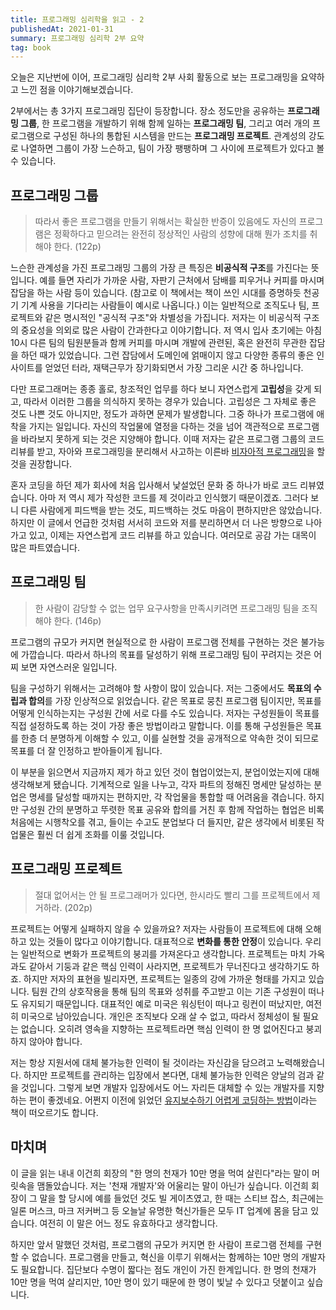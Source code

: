 ```yaml
---
title: 프로그래밍 심리학을 읽고 - 2
publishedAt: 2021-01-31
summary: 프로그래밍 심리학 2부 요약
tag: book
---
```


오늘은 지난번에 이어, 프로그래밍 심리학 2부 사회 활동으로 보는 프로그래밍을 요약하고 느낀 점을 이야기해보겠습니다.

2부에서는 총 3가지 프로그래밍 집단이 등장합니다. 장소 정도만을 공유하는 **프로그래밍 그룹**, 한 프로그램을 개발하기 위해 함께 일하는 **프로그래밍 팀**, 그리고 여러 개의 프로그램으로 구성된 하나의 통합된 시스템을 만드는 **프로그래밍 프로젝트**. 관계성의 강도로 나열하면 그룹이 가장 느슨하고, 팀이 가장 팽팽하며 그 사이에 프로젝트가 있다고 볼 수 있습니다.

## 프로그래밍 그룹

> 따라서 좋은 프로그램을 만들기 위해서는 확실한 반증이 있음에도 자신의 프로그램은 정확하다고 믿으려는 완전히 정상적인 사람의 성향에 대해 뭔가 조치를 취해야 한다. (122p)

느슨한 관계성을 가진 프로그래밍 그룹의 가장 큰 특징은 **비공식적 구조**를 가진다는 뜻입니다. 예를 들면 자리가 가까운 사람, 자판기 근처에서 담배를 피우거나 커피를 마시며 잡담을 하는 사람 등이 있습니다. (참고로 이 책에서는 책이 쓰인 시대를 증명하듯 천공기 기계 사용을 기다리는 사람들이 예시로 나옵니다.) 이는 일반적으로 조직도나 팀, 프로젝트와 같은 명시적인 "공식적 구조"와 차별성을 가집니다. 저자는 이 비공식적 구조의 중요성을 의외로 많은 사람이 간과한다고 이야기합니다. 저 역시 입사 초기에는 아침 10시 다른 팀의 팀원분들과 함께 커피를 마시며 개발에 관련된, 혹은 완전히 무관한 잡담을 하던 때가 있었습니다. 그런 잡담에서 도메인에 얽매이지 않고 다양한 종류의 좋은 인사이트를 얻었던 터라, 재택근무가 장기화되면서 가장 그리운 시간 중 하나입니다.

다만 프로그래머는 종종 홀로, 창조적인 업무를 하다 보니 자연스럽게 **고립성**을 갖게 되고, 따라서 이러한 그룹을 의식하지 못하는 경우가 있습니다. 고립성은 그 자체로 좋은 것도 나쁜 것도 아니지만, 정도가 과하면 문제가 발생합니다. 그중 하나가 프로그램에 애착을 가지는 일입니다. 자신의 작업물에 열정을 다하는 것을 넘어 객관적으로 프로그램을 바라보지 못하게 되는 것은 지양해야 합니다. 이때 저자는 같은 프로그램 그룹의 코드 리뷰를 받고, 자아와 프로그래밍을 분리해서 사고하는 이른바 [비자아적 프로그래밍](https://en.wikipedia.org/wiki/Egoless_programming)을 할 것을 권장합니다.

혼자 코딩을 하던 제가 회사에 처음 입사해서 낯설었던 문화 중 하나가 바로 코드 리뷰였습니다. 아마 저 역시 제가 작성한 코드를 제 것이라고 인식했기 때문이겠죠. 그러다 보니 다른 사람에게 피드백을 받는 것도, 피드백하는 것도 마음이 편하지만은 않았습니다. 하지만 이 글에서 언급한 것처럼 서서히 코드와 저를 분리하면서 더 나은 방향으로 나아가고 있고, 이제는 자연스럽게 코드 리뷰를 하고 있습니다. 여러모로 공감 가는 대목이 많은 파트였습니다.

## 프로그래밍 팀

> 한 사람이 감당할 수 없는 업무 요구사항을 만족시키려면 프로그래밍 팀을 조직해야 한다. (146p)

프로그램의 규모가 커지면 현실적으로 한 사람이 프로그램 전체를 구현하는 것은 불가능에 가깝습니다. 따라서 하나의 목표를 달성하기 위해 프로그래밍 팀이 꾸려지는 것은 어찌 보면 자연스러운 일입니다.

팀을 구성하기 위해서는 고려해야 할 사항이 많이 있습니다. 저는 그중에서도 **목표의 수립과 합의**를 가장 인상적으로 읽었습니다. 같은 목표로 뭉친 프로그램 팀이지만, 목표를 어떻게 인식하는지는 구성원 간에 서로 다를 수도 있습니다. 저자는 구성원들이 목표를 직접 설정하도록 하는 것이 가장 좋은 방법이라고 말합니다. 이를 통해 구성원들은 목표를 한층 더 분명하게 이해할 수 있고, 이를 실현할 것을 공개적으로 약속한 것이 되므로 목표를 더 잘 인정하고 받아들이게 됩니다.

이 부분을 읽으면서 지금까지 제가 하고 있던 것이 협업이었는지, 분업이었는지에 대해 생각해보게 됐습니다. 기계적으로 일을 나누고, 각자 파트의 정해진 명세만 달성하는 분업은 명세를 달성할 때까지는 편하지만, 각 작업물을 통합할 때 어려움을 겪습니다. 하지만 구성원 간의 분명하고 뚜렷한 목표 공유와 합의를 거친 후 함께 작업하는 협업은 비록 처음에는 시행착오를 겪고, 들이는 수고도 분업보다 더 들지만, 같은 생각에서 비롯된 작업물은 훨씬 더 쉽게 조화를 이룰 것입니다.

## 프로그래밍 프로젝트

> 절대 없어서는 안 될 프로그래머가 있다면, 한시라도 빨리 그를 프로젝트에서 제거하라. (202p)

프로젝트는 어떻게 실패하지 않을 수 있을까요? 저자는 사람들이 프로젝트에 대해 오해하고 있는 것들이 많다고 이야기합니다. 대표적으로 **변화를 통한 안정**이 있습니다. 우리는 일반적으로 변화가 프로젝트의 붕괴를 가져온다고 생각합니다. 프로젝트는 마치 가옥과도 같아서 기둥과 같은 핵심 인력이 사라지면, 프로젝트가 무너진다고 생각하기도 하죠. 하지만 저자의 표현을 빌리자면, 프로젝트는 일종의 강에 가까운 형태를 가지고 있습니다. 팀원 간의 상호작용을 통해 팀의 목표와 성취를 주고받고 이는 기존 구성원이 떠나도 유지되기 때문입니다. 대표적인 예로 미국은 워싱턴이 떠나고 링컨이 떠났지만, 여전히 미국으로 남아있습니다. 개인은 조직보다 오래 살 수 없고, 따라서 정체성이 될 필요는 없습니다. 오히려 영속을 지향하는 프로젝트라면 핵심 인력이 한 명 없어진다고 붕괴하지 않아야 합니다.

저는 항상 지원서에 대체 불가능한 인력이 될 것이라는 자신감을 담으려고 노력해왔습니다. 하지만 프로젝트를 관리하는 입장에서 본다면, 대체 불가능한 인력은 양날의 검과 같을 것입니다. 그렇게 보면 개발자 입장에서도 어느 자리든 대체할 수 있는 개발자를 지향하는 편이 좋겠네요. 어쩐지 이전에 읽었던 [유지보수하기 어렵게 코딩하는 방법](https://www.hanbit.co.kr/store/books/look.php?p_code=E2375873090)이라는 책이 떠오르기도 합니다.

## 마치며

이 글을 읽는 내내 이건희 회장의 "한 명의 천재가 10만 명을 먹여 살린다"라는 말이 머릿속을 맴돌았습니다. 저는 '천재 개발자'와 어울리는 말이 아닌가 싶습니다. 이건희 회장이 그 말을 할 당시에 예를 들었던 것도 빌 게이츠였고, 한 때는 스티브 잡스, 최근에는 일론 머스크, 마크 저커버그 등 오늘날 유명한 혁신가들은 모두 IT 업계에 몸을 담고 있습니다. 여전히 이 말은 어느 정도 유효하다고 생각합니다.

하지만 앞서 말했던 것처럼, 프로그램의 규모가 커지면 한 사람이 프로그램 전체를 구현할 수 없습니다. 프로그램을 만들고, 혁신을 이루기 위해서는 함께하는 10만 명의 개발자도 필요합니다. 집단보다 수명이 짧다는 점도 개인이 가진 한계입니다. 한 명의 천재가 10만 명을 먹여 살리지만, 10만 명이 있기 때문에 한 명이 빛날 수 있다고 덧붙이고 싶습니다.
